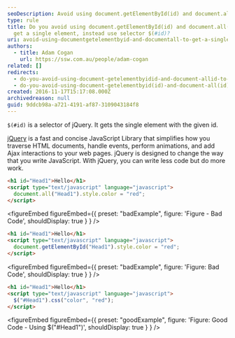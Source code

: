 ```yaml
---
seoDescription: Avoid using document.getElementById(id) and document.all(id) to get a single element; instead use jQuery selector $(#id).
type: rule
title: Do you avoid using document.getElementById(id) and document.all(id) to
  get a single element, instead use selector $(#id)?
uri: avoid-using-documentgetelementbyid-and-documentall-to-get-a-single-element
authors:
  - title: Adam Cogan
    url: https://ssw.com.au/people/adam-cogan
related: []
redirects:
  - do-you-avoid-using-document-getelementbyidid-and-document-allid-to-get-a-single-element-instead-use-selector-id
  - do-you-avoid-using-document-getelementbyid(id)-and-document-all(id)-to-get-a-single-element-instead-use-selector-(id)
created: 2016-11-17T15:17:08.000Z
archivedreason: null
guid: 9ddcb98a-a721-4191-af87-3109043184f8
---
```


`$(#id)` is a selector of jQuery. It gets the single element with the given id.

[jQuery](https://jquery.com/) is a fast and concise JavaScript Library that simplifies how you traverse HTML documents, handle events, perform animations, and add Ajax interactions to your web pages. jQuery is designed to change the way that you write JavaScript.
With jQuery, you can write less code but do more work.

```html
<h1 id="Head1">Hello</h1>
<script type="text/javascript" language="javascript">
  document.all("Head1").style.color = "red";
</script>
```

<figureEmbed figureEmbed={{
  preset: "badExample",
  figure: 'Figure - Bad Code',
  shouldDisplay: true
} } />


```html
<h1 id="Head1">Hello</h1>
<script type="text/javascript" language="javascript">
  document.getElementById("Head1").style.color = "red";
</script>
```

<figureEmbed figureEmbed={{
  preset: "badExample",
  figure: 'Figure: Bad Code',
  shouldDisplay: true
} } />


```html
<h1 id="Head1">Hello</h1>
<script type="text/javascript" language="javascript">
  $("#Head1").css("color", "red");
</script>
```

<figureEmbed figureEmbed={{
  preset: "goodExample",
  figure: 'Figure: Good Code - Using $("#Head1")',
  shouldDisplay: true
} } />
